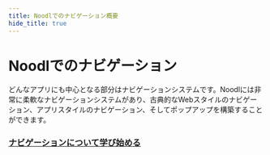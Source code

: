 ```yaml
---
title: Noodlでのナビゲーション概要
hide_title: true
---
```


# Noodlでのナビゲーション

どんなアプリにも中心となる部分はナビゲーションシステムです。Noodlには非常に柔軟なナビゲーションシステムがあり、古典的なWebスタイルのナビゲーション、アプリスタイルのナビゲーション、そしてポップアップを構築することができます。

<ReactPlayer playing autoplay muted loop url='overview/signup.mp4' />


### [ナビゲーションについて学び始める](/docs/guides/navigation/basic-navigation)